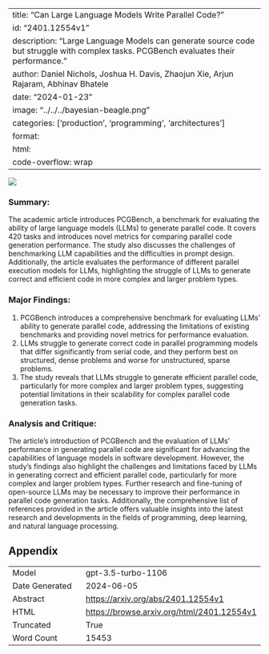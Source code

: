 
---
title: "Can Large Language Models Write Parallel Code?"
id: "2401.12554v1"
description: "Large Language Models can generate source code but struggle with complex tasks. PCGBench evaluates their performance."
author: Daniel Nichols, Joshua H. Davis, Zhaojun Xie, Arjun Rajaram, Abhinav Bhatele
date: "2024-01-23"
image: "../../../bayesian-beagle.png"
categories: ['production', 'programming', 'architectures']
format:
  html:
    code-overflow: wrap
---

![](../../../bayesian-beagle.png)

### Summary:
The academic article introduces PCGBench, a benchmark for evaluating the ability of large language models (LLMs) to generate parallel code. It covers 420 tasks and introduces novel metrics for comparing parallel code generation performance. The study also discusses the challenges of benchmarking LLM capabilities and the difficulties in prompt design. Additionally, the article evaluates the performance of different parallel execution models for LLMs, highlighting the struggle of LLMs to generate correct and efficient code in more complex and larger problem types.

### Major Findings:
1. PCGBench introduces a comprehensive benchmark for evaluating LLMs' ability to generate parallel code, addressing the limitations of existing benchmarks and providing novel metrics for performance evaluation.
2. LLMs struggle to generate correct code in parallel programming models that differ significantly from serial code, and they perform best on structured, dense problems and worse for unstructured, sparse problems.
3. The study reveals that LLMs struggle to generate efficient parallel code, particularly for more complex and larger problem types, suggesting potential limitations in their scalability for complex parallel code generation tasks.

### Analysis and Critique:
The article's introduction of PCGBench and the evaluation of LLMs' performance in generating parallel code are significant for advancing the capabilities of language models in software development. However, the study's findings also highlight the challenges and limitations faced by LLMs in generating correct and efficient parallel code, particularly for more complex and larger problem types. Further research and fine-tuning of open-source LLMs may be necessary to improve their performance in parallel code generation tasks. Additionally, the comprehensive list of references provided in the article offers valuable insights into the latest research and developments in the fields of programming, deep learning, and natural language processing.

## Appendix

|          |          |
|----------|----------|
| Model     | gpt-3.5-turbo-1106       |
| Date Generated     | 2024-06-05       |
| Abstract | [https://arxiv.org/abs/2401.12554v1](https://arxiv.org/abs/2401.12554v1)        |
| HTML     | [https://browse.arxiv.org/html/2401.12554v1](https://browse.arxiv.org/html/2401.12554v1)       |
| Truncated       | True       |
| Word Count       | 15453       |